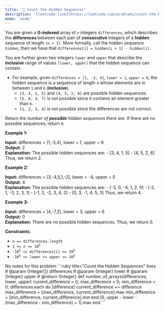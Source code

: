 ```yaml
---
title: '🧀 Count the Hidden Sequences'
description: '[leetcode link](https://leetcode.com/problems/count-the-hidden-sequences/description/)'
mode: 'wide'
---
```

<Tabs>
  <Tab title="Question" icon="circle-question" iconType="regular">
    <Card>
      <p>You are given a <strong>0-indexed</strong> array of <code>n</code> integers <code>differences</code>, which describes the <strong>differences </strong>between each pair of <strong>consecutive </strong>integers of a <strong>hidden</strong> sequence of length <code>(n + 1)</code>. More formally, call the hidden sequence <code>hidden</code>, then we have that <code>differences[i] = hidden[i + 1] - hidden[i]</code>.</p>  <p>You are further given two integers <code>lower</code> and <code>upper</code> that describe the <strong>inclusive</strong> range of values <code>[lower, upper]</code> that the hidden sequence can contain.</p>  <ul>  <li>For example, given <code>differences = [1, -3, 4]</code>, <code>lower = 1</code>, <code>upper = 6</code>, the hidden sequence is a sequence of length <code>4</code> whose elements are in between <code>1</code> and <code>6</code> (<strong>inclusive</strong>).   <ul>   <li><code>[3, 4, 1, 5]</code> and <code>[4, 5, 2, 6]</code> are possible hidden sequences.</li>   <li><code>[5, 6, 3, 7]</code> is not possible since it contains an element greater than <code>6</code>.</li>   <li><code>[1, 2, 3, 4]</code> is not possible since the differences are not correct.</li>  </ul>  </li> </ul>  <p>Return <em>the number of <strong>possible</strong> hidden sequences there are.</em> If there are no possible sequences, return <code>0</code>.</p>   <p><strong class="example">Example 1:</strong></p>   <strong>Input:</strong> differences = [1,-3,4], lower = 1, upper = 6 <br/> <strong>Output:</strong> 2 <br/> <strong>Explanation:</strong> The possible hidden sequences are: - [3, 4, 1, 5] - [4, 5, 2, 6] Thus, we return 2.   <p><strong class="example">Example 2:</strong></p>   <strong>Input:</strong> differences = [3,-4,5,1,-2], lower = -4, upper = 5 <br/> <strong>Output:</strong> 4 <br/> <strong>Explanation:</strong> The possible hidden sequences are: - [-3, 0, -4, 1, 2, 0] - [-2, 1, -3, 2, 3, 1] - [-1, 2, -2, 3, 4, 2] - [0, 3, -1, 4, 5, 3] Thus, we return 4.   <p><strong class="example">Example 3:</strong></p>   <strong>Input:</strong> differences = [4,-7,2], lower = 3, upper = 6 <br/> <strong>Output:</strong> 0 <br/> <strong>Explanation:</strong> There are no possible hidden sequences. Thus, we return 0.    <p><strong>Constraints:</strong></p>  <ul>  <li><code>n == differences.length</code></li>  <li><code>1 &lt;= n &lt;= 10<sup>5</sup></code></li>  <li><code>-10<sup>5</sup> &lt;= differences[i] &lt;= 10<sup>5</sup></code></li>  <li><code>-10<sup>5</sup> &lt;= lower &lt;= upper &lt;= 10<sup>5</sup></code></li> </ul> 
    </Card>
  </Tab>
  <Tab title="Solution" icon="lightbulb" iconType="regular" >
    <Card>
      No notes for this problem
    </Card>
  <Expandable title="code">
    <CodeGroup dropdown>
```ruby title="Count the Hidden Sequences" lines
# @param {Integer[]} differences
# @param {Integer} lower
# @param {Integer} upper
# @return {Integer}
def number_of_arrays(differences, lower, upper)
  current_difference = 0; max_difference = 0; min_difference = 0;
  differences.each do |difference|
      current_difference += difference
      max_difference = [max_difference, current_difference].max
      min_difference = [min_difference, current_difference].min
  end
  [0, upper - lower - (max_difference - min_difference) + 1].max  
end
```
    </CodeGroup>
  </Expandable>
  </Tab>
</Tabs>